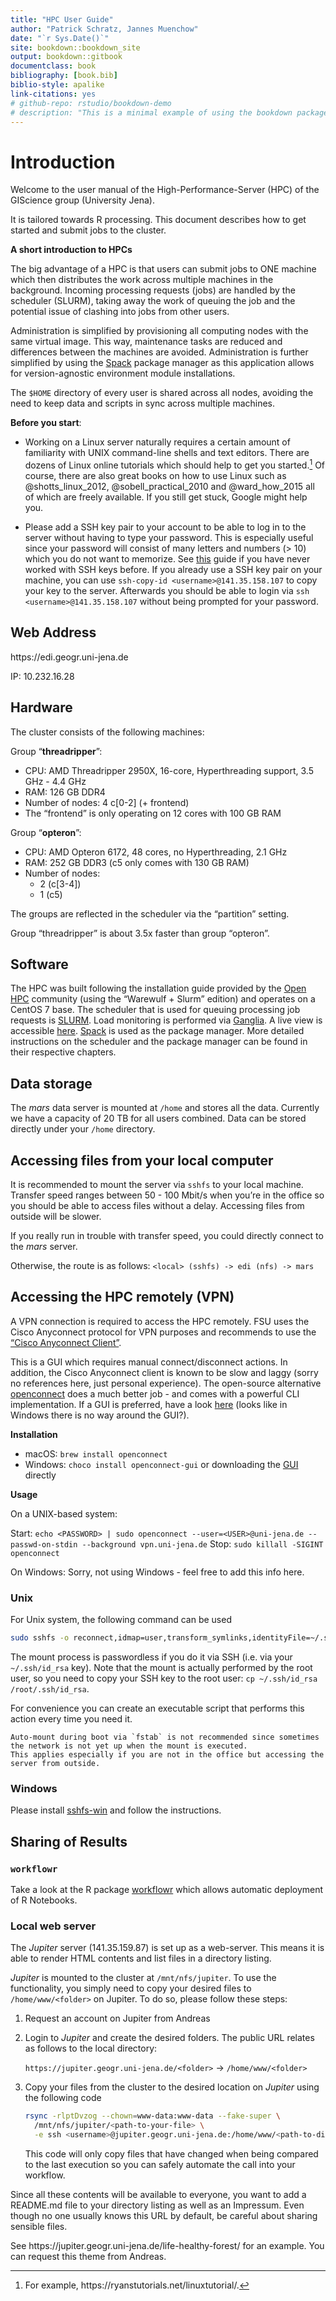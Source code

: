 ```yaml
---
title: "HPC User Guide"
author: "Patrick Schratz, Jannes Muenchow"
date: "`r Sys.Date()`"
site: bookdown::bookdown_site
output: bookdown::gitbook
documentclass: book
bibliography: [book.bib]
biblio-style: apalike
link-citations: yes
# github-repo: rstudio/bookdown-demo
# description: "This is a minimal example of using the bookdown package to write a book. The output format for this example is bookdown::gitbook."
---
```


# Introduction {#intro}

Welcome to the user manual of the High-Performance-Server (HPC) of the GIScience group (University Jena).

It is tailored towards R processing.
This document describes how to get started and submit jobs to the cluster.

**A short introduction to HPCs**

The big advantage of a HPC is that users can submit jobs to ONE machine which then distributes the work across multiple machines in the background.
Incoming processing requests (jobs) are handled by the scheduler (SLURM), taking away the work of queuing the job and the potential issue of clashing into jobs from other users.

Administration is simplified by provisioning all computing nodes with the same virtual image.
This way, maintenance tasks are reduced and differences between the machines are avoided.
Administration is further simplified by using the [Spack](https://spack.io) package manager as this application allows for version-agnostic environment module installations.

The `$HOME` directory of every user is shared across all nodes, avoiding the need to keep data and scripts in sync across multiple machines.

**Before you start**:

- Working on a Linux server naturally requires a certain amount of familiarity with UNIX command-line shells and text editors.
There are dozens of Linux online tutorials which should help to get you started.^[For example, https://ryanstutorials.net/linuxtutorial/.]
Of course, there are also great books on how to use Linux such as @shotts_linux_2012, @sobell_practical_2010 and @ward_how_2015 all of which are freely available.
If you still get stuck, Google might help you.

- Please add a SSH key pair to your account to be able to log in to the server without having to type your password.
This is especially useful since your password will consist of many letters and numbers (> 10) which you do not want to memorize.
See [this](https://help.github.com/articles/connecting-to-github-with-ssh/) guide if you have never worked with SSH keys before.
If you already use a SSH key pair on your machine, you can use `ssh-copy-id <username>@141.35.158.107` to copy your key to the server.
Afterwards you should be able to login via `ssh <username>@141.35.158.107` without being prompted for your password.

## Web Address

https://edi.geogr.uni-jena.de

IP: 10.232.16.28

## Hardware

The cluster consists of the following machines:

Group "**threadripper**":

- CPU: AMD Threadripper 2950X, 16-core, Hyperthreading support, 3.5 GHz - 4.4 GHz
- RAM: 126 GB DDR4
- Number of nodes: 4 c[0-2] (+ frontend)
- The "frontend" is only operating on 12 cores with 100 GB RAM

Group "**opteron**":

- CPU: AMD Opteron 6172, 48 cores, no Hyperthreading, 2.1 GHz
- RAM: 252 GB DDR3 (c5 only comes with 130 GB RAM)
- Number of nodes:
  - 2 (c[3-4])
  - 1 (c5)

The groups are reflected in the scheduler via the "partition" setting.

Group "threadripper" is about 3.5x faster than group "opteron".

## Software

The HPC was built following the installation guide provided by the [Open HPC](https://openhpc.community/) community (using the "Warewulf + Slurm" edition) and operates on a CentOS 7 base.
The scheduler that is used for queuing processing job requests is [SLURM](https://slurm.schedmd.com/).
Load monitoring is performed via [Ganglia](http://ganglia.sourceforge.net/).
A live view is accessible [here](http://edi.geogr.uni-jena.de/ganglia/?r=hour&cs=&ce=&m=load_one&s=by+name&c=&tab=m&vn=&hide-hf=false).
[Spack](https://spack.io/) is used as the package manager.
More detailed instructions on the scheduler and the package manager can be found in their respective chapters.

## Data storage

The _mars_ data server is mounted at `/home` and stores all the data.
Currently we have a capacity of 20 TB for all users combined.
Data can be stored directly under your `/home` directory.

## Accessing files from your local computer

It is recommended to mount the server via `sshfs` to your local machine.
Transfer speed ranges between 50 - 100 Mbit/s when you're in the office so you should be able to access files without a delay.
Accessing files from outside will be slower.

If you really run in trouble with transfer speed, you could directly connect to the _mars_ server.

Otherwise, the route is as follows: `<local> (sshfs) -> edi (nfs) -> mars`

## Accessing the HPC remotely (VPN)

A VPN connection is required to access the HPC remotely.
FSU uses the Cisco Anyconnect protocol for VPN purposes and recommends to use the ["Cisco Anyconnect Client"](https://www.uni-jena.de/VPN_Windows_Apple_Mobile).

This is a GUI which requires manual connect/disconnect actions.
In addition, the Cisco Anyconnect client is known to be slow and laggy (sorry no references here, just personal experience).
The open-source alternative [openconnect](https://gitlab.com/openconnect/openconnect) does a much better job - and comes with a powerful CLI implementation.
If a GUI is preferred, have a look [here](https://openconnect.github.io/openconnect-gui/) (looks like in Windows there is no way around the GUI?).

**Installation**

- macOS: `brew install openconnect`
- Windows: `choco install openconnect-gui` or downloading the [GUI](https://openconnect.github.io/openconnect-gui/) directly

**Usage**

On a UNIX-based system:

Start: `echo <PASSWORD> | sudo openconnect --user=<USER>@uni-jena.de --passwd-on-stdin --background vpn.uni-jena.de`
Stop: `sudo killall -SIGINT openconnect`

On Windows: Sorry, not using Windows - feel free to add this info here.

### Unix

For Unix system, the following command can be used

```sh
sudo sshfs -o reconnect,idmap=user,transform_symlinks,identityFile=~/.ssh/id_rsa,allow_other,cache=yes,kernel_cache,compression=no,default_permissions,uid=1000,gid=100,umask=0 <username>@141.35.158.107:/ <local-directory>
```

The mount process is passwordless if you do it via SSH (i.e. via your `~/.ssh/id_rsa` key).
Note that the mount is actually performed by the root user, so you need to copy your SSH key to the root user: `cp ~/.ssh/id_rsa /root/.ssh/id_rsa`.

For convenience you can create an executable script that performs this action every time you need it.

```block
Auto-mount during boot via `fstab` is not recommended since sometimes the network is not yet up when the mount is executed.
This applies especially if you are not in the office but accessing the server from outside.
```

### Windows

Please install [sshfs-win](https://github.com/billziss-gh/sshfs-win) and follow the instructions.

## Sharing of Results

### `workflowr`

Take a look at the R package [workflowr](https://jdblischak.github.io/workflowr/articles/wflow-01-getting-started.html) which allows automatic deployment of R Notebooks.

### Local web server

The _Jupiter_ server (141.35.159.87) is set up as a web-server.
This means it is able to render HTML contents and list files in a directory listing.

_Jupiter_ is mounted to the cluster at `/mnt/nfs/jupiter`.
To use the functionality, you simply need to copy your desired files to `/home/www/<folder>` on Jupiter.
To do so, please follow these steps:

1. Request an account on Jupiter from Andreas
1. Login to _Jupiter_ and create the desired folders.
    The public URL relates as follows to the local directory:

    `https://jupiter.geogr.uni-jena.de/<folder>` -> `/home/www/<folder>`
1. Copy your files from the cluster to the desired location on _Jupiter_ using the following code

    ```bash
    rsync -rlptDvzog --chown=www-data:www-data --fake-super \
      /mnt/nfs/jupiter/<path-to-your-file> \
      -e ssh <username>@jupiter.geogr.uni-jena.de:/home/www/<path-to-directory>
    ```

    This code will only copy files that have changed when being compared to the last execution so you can safely automate the call into your workflow.

Since all these contents will be available to everyone, you want to add a README.md file to your directory listing as well as an Impressum.
Even though no one usually knows this URL by default, be careful about sharing sensible files.

See https://jupiter.geogr.uni-jena.de/life-healthy-forest/ for an example.
You can request this theme from Andreas.
